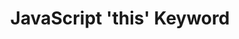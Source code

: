 ---
id: "web_tf_hard_006"
questionType: "TRUE_FALSE"
title: "JavaScript 'this' Keyword"
statement: "In arrow functions, 'this' refers to the function's own context."
difficulty: "HARD"
category: "Web Development"
correctAnswer: false
explanation: "Arrow functions inherit 'this' from their lexical scope."
---